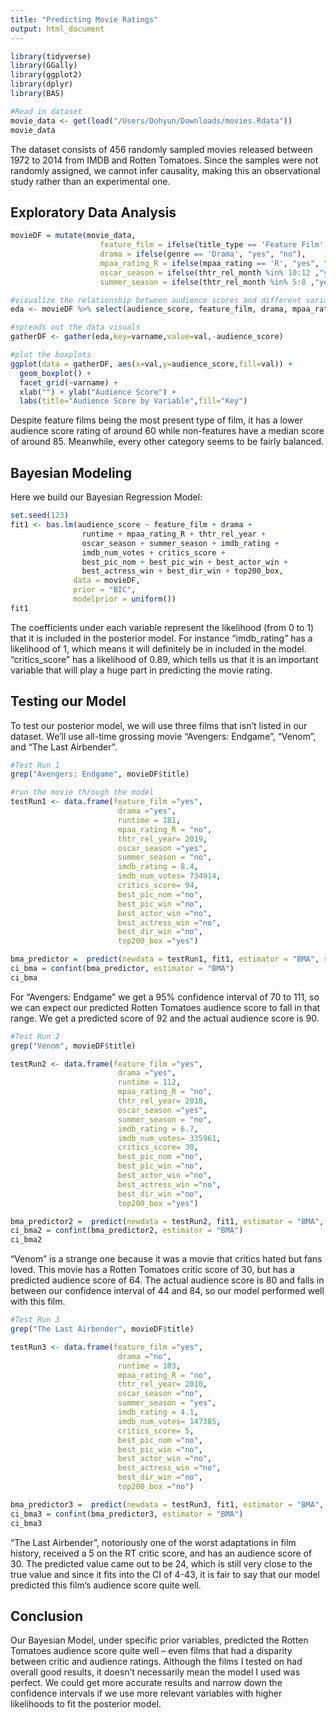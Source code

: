 ```yaml
---
title: "Predicting Movie Ratings"
output: html_document
---
```


```r
library(tidyverse)
library(GGally)
library(ggplot2)
library(dplyr)
library(BAS)

#Read in dataset
movie_data <- get(load("/Users/Dohyun/Downloads/movies.Rdata"))
movie_data

```

The dataset consists of 456 randomly sampled movies released between 1972 to 2014 from IMDB and Rotten Tomatoes. Since the samples were not randomly assigned, we cannot infer causality, making this an observational study rather than an experimental one.

## Exploratory Data Analysis

```r
movieDF = mutate(movie_data,
                    feature_film = ifelse(title_type == 'Feature Film', "yes", "no"),
                    drama = ifelse(genre == 'Drama', "yes", "no"),
                    mpaa_rating_R = ifelse(mpaa_rating == 'R', "yes", "no"),
                    oscar_season = ifelse(thtr_rel_month %in% 10:12 ,"yes","no"),
                    summer_season = ifelse(thtr_rel_month %in% 5:8 ,"yes","no"))

#visualize the relationship between audience scores and different variables of a film
eda <- movieDF %>% select(audience_score, feature_film, drama, mpaa_rating_R, oscar_season, summer_season)

#spreads out the data visuals
gatherDF <- gather(eda,key=varname,value=val,-audience_score)

#plot the boxplots
ggplot(data = gatherDF, aes(x=val,y=audience_score,fill=val)) + 
  geom_boxplot() +
  facet_grid(~varname) +
  xlab("") + ylab("Audience Score") +
  labs(title="Audience Score by Variable",fill="Key")
```

Despite feature films being the most present type of film, it has a lower audience score rating of around 60 while non-features have a median score of around 85. Meanwhile, every other category seems to be fairly balanced.

## Bayesian Modeling

Here we build our Bayesian Regression Model:

```r
set.seed(123)
fit1 <- bas.lm(audience_score ~ feature_film + drama +
                runtime + mpaa_rating_R + thtr_rel_year +
                oscar_season + summer_season + imdb_rating +
                imdb_num_votes + critics_score +
                best_pic_nom + best_pic_win + best_actor_win +
                best_actress_win + best_dir_win + top200_box,
              data = movieDF,
              prior = "BIC",
              modelprior = uniform())
fit1
```

The coefficients under each variable represent the likelihood (from 0 to 1) that it is included in the posterior model. For instance "imdb_rating" has a likelihood of 1, which means it will definitely be in included in the model. "critics_score" has a likelihood of 0.89, which tells us that it is an important variable that will play a huge part in predicting the movie rating.

## Testing our Model

To test our posterior model, we will use three films that isn't listed in our dataset. We'll use all-time grossing movie "Avengers: Endgame", "Venom", and "The Last Airbender".

```r
#Test Run 1
grep("Avengers: Endgame", movieDF$title)

#run the movie through the model
testRun1 <- data.frame(feature_film ="yes",
                        drama ="yes",
                        runtime = 181,
                        mpaa_rating_R = "no",
                        thtr_rel_year= 2019,
                        oscar_season ="yes",
                        summer_season = "no",
                        imdb_rating = 8.4,
                        imdb_num_votes= 734914,
                        critics_score= 94,
                        best_pic_nom ="no",
                        best_pic_win ="no",
                        best_actor_win ="no",
                        best_actress_win ="no",
                        best_dir_win ="no",
                        top200_box ="yes")

bma_predictor =  predict(newdata = testRun1, fit1, estimator = "BMA", se.fit = TRUE)
ci_bma = confint(bma_predictor, estimator = "BMA")
ci_bma
```

For "Avengers: Endgame" we get a 95% confidence interval of 70 to 111, so we can expect our predicted Rotten Tomatoes audience score to fall in that range. We get a predicted score of 92 and the actual audience score is 90.

```r
#Test Run 2
grep("Venom", movieDF$title)

testRun2 <- data.frame(feature_film ="yes",
                        drama ="yes",
                        runtime = 112,
                        mpaa_rating_R = "no",
                        thtr_rel_year= 2018,
                        oscar_season ="yes",
                        summer_season = "no",
                        imdb_rating = 6.7,
                        imdb_num_votes= 335961,
                        critics_score= 30,
                        best_pic_nom ="no",
                        best_pic_win ="no",
                        best_actor_win ="no",
                        best_actress_win ="no",
                        best_dir_win ="no",
                        top200_box ="yes")

bma_predictor2 =  predict(newdata = testRun2, fit1, estimator = "BMA", se.fit = TRUE)
ci_bma2 = confint(bma_predictor2, estimator = "BMA")
ci_bma2
```

"Venom" is a strange one because it was a movie that critics hated but fans loved. This movie has a Rotten Tomatoes critic score of 30, but has a predicted audience score of 64. The actual audience score is 80 and falls in between our confidence interval of 44 and 84, so our model performed well with this film.

```r
#Test Run 3
grep("The Last Airbender", movieDF$title)

testRun3 <- data.frame(feature_film ="yes",
                        drama ="no",
                        runtime = 103,
                        mpaa_rating_R = "no",
                        thtr_rel_year= 2010,
                        oscar_season ="no",
                        summer_season = "yes",
                        imdb_rating = 4.1,
                        imdb_num_votes= 147385,
                        critics_score= 5,
                        best_pic_nom ="no",
                        best_pic_win ="no",
                        best_actor_win ="no",
                        best_actress_win ="no",
                        best_dir_win ="no",
                        top200_box ="no")

bma_predictor3 =  predict(newdata = testRun3, fit1, estimator = "BMA", se.fit = TRUE)
ci_bma3 = confint(bma_predictor3, estimator = "BMA")
ci_bma3
```

"The Last Airbender", notoriously one of the worst adaptations in film history, received a 5 on the RT critic score, and has an audience score of 30. The predicted value came out to be 24, which is still very close to the true value and since it fits into the CI of 4-43, it is fair to say that our model predicted this film's audience score quite well.

## Conclusion

Our Bayesian Model, under specific prior variables, predicted the Rotten Tomatoes audience score quite well -- even films that had a disparity between critic and audience ratings. Although the films I tested on had overall good results, it doesn't necessarily mean the model I used was perfect. We could get more accurate results and narrow down the confidence intervals if we use more relevant variables with higher likelihoods to fit the posterior model.


